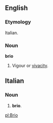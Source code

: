 ==English==

===Etymology===
Italian.

===Noun===
'''brio'''
# Vigour or [[vivacity]].

==Italian==

===Noun===
# '''brio'''.

[[pl:Brio]]